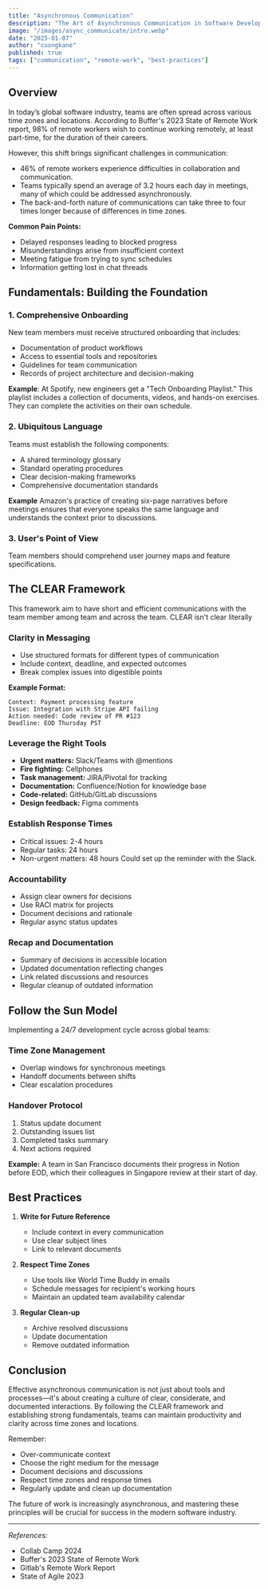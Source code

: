```yaml
---
title: "Asynchronous Communication"
description: "The Art of Asynchronous Communication in Software Development"
image: "/images/async_communicate/intro.webp"
date: "2025-01-07"
author: "cuongkane"
published: true
tags: ["communication", "remote-work", "best-practices"]
---
```


## Overview

In today’s global software industry, teams are often spread across various time zones and locations. According to Buffer's 2023 State of Remote Work report, 98% of remote workers wish to continue working remotely, at least part-time, for the duration of their careers.

However, this shift brings significant challenges in communication:
- 46% of remote workers experience difficulties in collaboration and communication. 
- Teams typically spend an average of 3.2 hours each day in meetings, many of which could be addressed asynchronously. 
- The back-and-forth nature of communications can take three to four times longer because of differences in time zones.

**Common Pain Points:**
- Delayed responses leading to blocked progress
- Misunderstandings arise from insufficient context
- Meeting fatigue from trying to sync schedules
- Information getting lost in chat threads

## Fundamentals: Building the Foundation

### 1. Comprehensive Onboarding

New team members must receive structured onboarding that includes:
- Documentation of product workflows 
- Access to essential tools and repositories 
- Guidelines for team communication 
- Records of project architecture and decision-making

**Example**: At Spotify, new engineers get a "Tech Onboarding Playlist." This playlist includes a collection of documents, videos, and hands-on exercises. They can complete the activities on their own schedule.

### 2. Ubiquitous Language

Teams must establish the following components: 
- A shared terminology glossary
- Standard operating procedures
- Clear decision-making frameworks
- Comprehensive documentation standards

**Example** Amazon's practice of creating six-page narratives before meetings ensures that everyone speaks the same language and understands the context prior to discussions.

### 3. User's Point of View

Team members should comprehend user journey maps and feature specifications.

## The CLEAR Framework
This framework aim to have short and efficient communications with the team member among team and across the team. CLEAR isn't clear literally 

### Clarity in Messaging
- Use structured formats for different types of communication
- Include context, deadline, and expected outcomes
- Break complex issues into digestible points

**Example Format:**
```
Context: Payment processing feature
Issue: Integration with Stripe API failing
Action needed: Code review of PR #123
Deadline: EOD Thursday PST
```

### Leverage the Right Tools
- **Urgent matters:** Slack/Teams with @mentions
- **Fire fighting:** Cellphones
- **Task management:** JIRA/Pivotal for tracking
- **Documentation:** Confluence/Notion for knowledge base
- **Code-related:** GitHub/GitLab discussions
- **Design feedback:** Figma comments

### Establish Response Times
- Critical issues: 2-4 hours
- Regular tasks: 24 hours
- Non-urgent matters: 48 hours
Could set up the reminder with the Slack.

### Accountability
- Assign clear owners for decisions
- Use RACI matrix for projects
- Document decisions and rationale
- Regular async status updates

### Recap and Documentation
- Summary of decisions in accessible location
- Updated documentation reflecting changes
- Link related discussions and resources
- Regular cleanup of outdated information

## Follow the Sun Model

Implementing a 24/7 development cycle across global teams:

### Time Zone Management
- Overlap windows for synchronous meetings
- Handoff documents between shifts
- Clear escalation procedures

### Handover Protocol
1. Status update document
2. Outstanding issues list
3. Completed tasks summary
4. Next actions required

**Example:** A team in San Francisco documents their progress in Notion before EOD, which their colleagues in Singapore review at their start of day.

## Best Practices

1. **Write for Future Reference**
   - Include context in every communication
   - Use clear subject lines
   - Link to relevant documents

2. **Respect Time Zones**
   - Use tools like World Time Buddy in emails
   - Schedule messages for recipient's working hours
   - Maintain an updated team availability calendar

3. **Regular Clean-up**
   - Archive resolved discussions
   - Update documentation
   - Remove outdated information

## Conclusion

Effective asynchronous communication is not just about tools and processes—it's about creating a culture of clear, considerate, and documented interactions. By following the CLEAR framework and establishing strong fundamentals, teams can maintain productivity and clarity across time zones and locations.

Remember:
- Over-communicate context
- Choose the right medium for the message
- Document decisions and discussions
- Respect time zones and response times
- Regularly update and clean up documentation

The future of work is increasingly asynchronous, and mastering these principles will be crucial for success in the modern software industry.

---

*References:*
- Collab Camp 2024
- Buffer's 2023 State of Remote Work
- Gitlab's Remote Work Report
- State of Agile 2023
